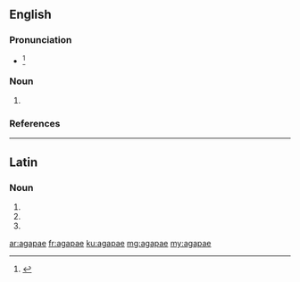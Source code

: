 ==English==

===Pronunciation===
* {{IPA|/əˈɡɑpaɪ/|/aˈɡɑpi/|/ˈɑɡəpaɪ/|lang=en}}<ref>{{R:Dictionary.com}}</ref>

===Noun===
{{head|en|noun plural form}}

# {{plural of|agape|lang=en}}

===References===
<references/>

----

==Latin==

===Noun===
{{la-noun-form|agapae}}

# {{inflection of|agapē||nom|p|lang=la}}
# {{inflection of|agapē||dat|s|lang=la}}
# {{inflection of|agapē||voc|p|lang=la}}

[[ar:agapae]]
[[fr:agapae]]
[[ku:agapae]]
[[mg:agapae]]
[[my:agapae]]
